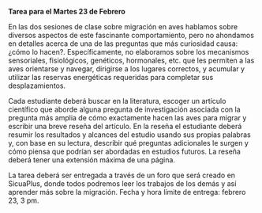 **Tarea para el Martes 23 de Febrero**

En las dos sesiones de clase sobre migración en aves hablamos sobre diversos aspectos de este fascinante comportamiento, pero no ahondamos en detalles acerca de una de las preguntas que más curiosidad causa: ¿cómo lo hacen?. Específicamente, no elaboramos sobre los mecanismos sensoriales, fisiológicos, genéticos, hormonales, etc. que les permiten a las aves orientarse y navegar, dirigirse a los lugares correctos, y acumular y utilizar las reservas energéticas requeridas para completar sus desplazamientos.

Cada estudiante deberá buscar en la literatura, escoger un artículo científico que aborde alguna pregunta de investigación asociada con la pregunta más amplia de cómo exactamente hacen las aves para migrar y escribir una breve reseña del artículo. En la reseña el estudiante deberá resumir los resultados y alcances del estudio usando sus propias palabras y, con base en su lectura, describir qué preguntas adicionales le surgen y cómo piensa que podrían ser abordadas en estudios futuros. La reseña deberá tener una extensión máxima de una página.

La tarea deberá ser entregada a través de un foro que será creado en SicuaPlus, donde todos podremos leer los trabajos de los demás y así aprender más sobre la migración. Fecha y hora límite de entrega: febrero 23, 3 pm.
